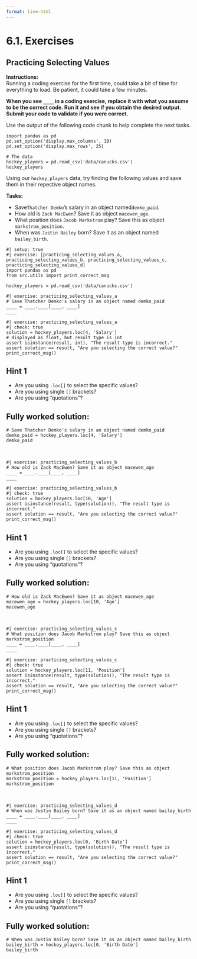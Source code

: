 ```yaml
---
format: live-html
---
```


<script src='../../src/quiz.js'></script>

# 6.1. Exercises

## Practicing Selecting Values

**Instructions:**    
Running a coding exercise for the first time, could take a bit of time for everything to load. Be patient, it could take a few minutes.   

**When you see `____` in a coding exercise, replace it with what you assume to be the correct code. Run it and see if you obtain the desired output. Submit your code to validate if you were correct.**

Use the output of the following code chunk to help complete the next tasks.

```pyodide
import pandas as pd
pd.set_option('display.max_columns', 10)
pd.set_option('display.max_rows', 25)

# The data
hockey_players = pd.read_csv('data/canucks.csv')
hockey_players
```

Using our `hockey_players` data, try finding the following values and save them in their repective object names.

**Tasks:**

- Save`Thatcher Demko`'s salary in an object named`demko_paid`. 
- How old is `Zack MacEwen`? Save it as object `macewen_age`.
- What position does `Jacob Markstrom` play? Save this as object `markstrom_position`.
- When was `Justin Bailey` born? Save it as an object named `bailey_birth`. 

```pyodide
#| setup: true
#| exercise: [practicing_selecting_values_a, practicing_selecting_values_b, practicing_selecting_values_c, practicing_selecting_values_d]
import pandas as pd
from src.utils import print_correct_msg

hockey_players = pd.read_csv('data/canucks.csv')
```

```pyodide
#| exercise: practicing_selecting_values_a
# Save Thatcher Demko's salary in an object named demko_paid
____ = ____.____[____, ____]
____
```

```pyodide
#| exercise: practicing_selecting_values_a
#| check: true
solution = hockey_players.loc[4, 'Salary']
# displayed as float, but result type is int
assert isinstance(result, int), "The result type is incorrect."
assert solution == result, "Are you selecting the correct value?"
print_correct_msg()
```

:::: { .hint exercise="practicing_selecting_values_a" }
::: { .callout-note collapse="false" }

## Hint 1

- Are you using `.loc[]` to select the specific values?
- Are you using single `[]` brackets?
- Are you using "quotations"?

:::
::::

:::: { .solution exercise="practicing_selecting_values_a" }
::: { .callout-tip collapse="false" }

## Fully worked solution:

```pyodide
# Save Thatcher Demko's salary in an object named demko_paid
demko_paid = hockey_players.loc[4, 'Salary']
demko_paid
```

:::
::::

<br>

```pyodide
#| exercise: practicing_selecting_values_b
# How old is Zack MacEwen? Save it as object macewen_age
____ = ____.____[____, ____]
____
```

```pyodide
#| exercise: practicing_selecting_values_b
#| check: true
solution = hockey_players.loc[10, 'Age']
assert isinstance(result, type(solution)), "The result type is incorrect."
assert solution == result, "Are you selecting the correct value?"
print_correct_msg()
```

:::: { .hint exercise="practicing_selecting_values_b" }
::: { .callout-note collapse="false" }

## Hint 1

- Are you using `.loc[]` to select the specific values?
- Are you using single `[]` brackets?
- Are you using "quotations"?

:::
::::

:::: { .solution exercise="practicing_selecting_values_b" }
::: { .callout-tip collapse="false" }

## Fully worked solution:

```pyodide
# How old is Zack MacEwen? Save it as object macewen_age
macewen_age = hockey_players.loc[10, 'Age']
macewen_age
```

:::
::::

<br>

```pyodide
#| exercise: practicing_selecting_values_c
# What position does Jacob Markstrom play? Save this as object markstrom_position
____ = ____.____[____, ____]
____
```

```pyodide
#| exercise: practicing_selecting_values_c
#| check: true
solution = hockey_players.loc[11, 'Position']
assert isinstance(result, type(solution)), "The result type is incorrect."
assert solution == result, "Are you selecting the correct value?"
print_correct_msg()
```

:::: { .hint exercise="practicing_selecting_values_c" }
::: { .callout-note collapse="false" }

## Hint 1

- Are you using `.loc[]` to select the specific values?
- Are you using single `[]` brackets?
- Are you using "quotations"?

:::
::::

:::: { .solution exercise="practicing_selecting_values_c" }
::: { .callout-tip collapse="false" }

## Fully worked solution:

```pyodide
# What position does Jacob Markstrom play? Save this as object markstrom_position
markstrom_position = hockey_players.loc[11, 'Position']
markstrom_position
```

:::
::::

<br>

```pyodide
#| exercise: practicing_selecting_values_d
# When was Justin Bailey born? Save it as an object named bailey_birth
____ = ____.____[____, ____]
____
```

```pyodide
#| exercise: practicing_selecting_values_d
#| check: true
solution = hockey_players.loc[0, 'Birth Date']
assert isinstance(result, type(solution)), "The result type is incorrect."
assert solution == result, "Are you selecting the correct value?"
print_correct_msg()
```

:::: { .hint exercise="practicing_selecting_values_d" }
::: { .callout-note collapse="false" }

## Hint 1

- Are you using `.loc[]` to select the specific values?
- Are you using single `[]` brackets?
- Are you using "quotations"?

:::
::::

:::: { .solution exercise="practicing_selecting_values_d" }
::: { .callout-tip collapse="false" }

## Fully worked solution:

```pyodide
# When was Justin Bailey born? Save it as an object named bailey_birth
bailey_birth = hockey_players.loc[0, 'Birth Date']
bailey_birth
```

:::
::::